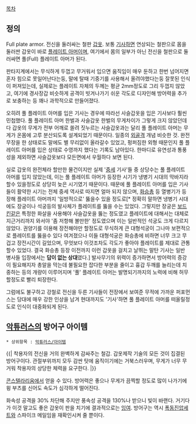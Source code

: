 
[[목차]]
== 정의 ==
Full plate armor. 전신을 둘러싸는 철판 [[갑옷]]. 보통 [[기사]]하면 연상되는 철판으로 몸을 둘러싼 갑옷이 바로 [[플레이트 아머]]이며, 여기에서 몸의 일부가 아닌 전신을 철판으로 둘러싸면 풀(Full) 플레이트 아머가 된다.

판타지계에서는 무식하게 두껍고 무거워서 입으면 움직임이 매우 둔하고 한번 넘어지면 혼자 힘으로 못일어난다는둥, 말에 탈때 기중기를 사용해서 올려야했다는둥 잘못된 인식이 퍼져있는데, 실제로는 플레이트 자체의 두께는 평균 2mm정도로 그리 두껍지 않았고, 여기에 경사장갑 비슷하게 공격이 빗겨나가기 쉬운 각도로 디자인해 방어력을 추가로 보충하는 등 꽤나 과학적으로 만들어졌다. 

오히려 풀 플레이트 아머를 입은 기사는 경우에 따라선 사슬갑옷을 입은 기사보다 훨씬 민첩했다. 풀 플레이트 아머 한벌과 사슬갑옷 한벌의 무게차이가 그렇게 크지 않았던데다 갑옷의 무게가 전부 어깨로 쏠려 짓누르는 사슬갑옷과는 달리 풀 플레이트 아머는 무게가 온몸에 고루 분산되도록 설계되었기 때문이다. 일종의 [[외골격]] 개념 비슷한 것. 완전무장을 한 상태로도 말에도 별 무리없이 올라갈수 있었고, 펑퍼짐한 외형 때문인지 풀 플레이트 아머를 입은 상태로 수영까지 했다는 기록도 남아있다. 한마디로 유연성과 통풍성을 제외하면 사슬갑옷보다 모든면에서 우월하다 보면 된다.

{{{#!html
<iframe width="640" height="390" src="//www.youtube.com/embed/5hlIUrd7d1Q" frameborder="0" allowfullscreen></iframe>
}}}

실로 갑옷의 완전체라 할만한 물건이지만 실제 '[[중세]] 기사'들 중 상당수는 풀 플레이트 아머를 입지 않았는데, 이는 풀 플레이트 아머가 등장한 시기가 냉병기 시대의 막바지라 할수 있을정도로 상당히 늦은 시기였기 때문이다. 때문에 풀 플레이트 아머를 입은 기사들이 활약한 시기는 전체 중세 역사로 따지면 얼마 되지 않으며, [[화승총]] 등 열병기가 등장해 플레이트 아머까지 '일방적으로' 뚫을수 있을 정도로[* 정확히 말하면 냉병기 시대에도 장궁이나 석궁등의 발사체가 플레이트를 뚫을 수는 있었다. 그렇지만 장궁은 [[보드킨]]같은 특정한 화살을 사용해야 사슬갑옷을 뚫는 정도였고 플레이트에 대해서는 대체로 지근거리까지 와서야 '좀 저항해 볼만한' 정도였으며 이는 일반적인 석궁도 크게 다르지 않았다. 권양기를 이용해 장전해야만 할정도로 무식하게 큰 대형석궁이 그나마 보편적으로 플레이트를 뚫을수 있다 여겨졌으나 이들 대형석궁은 화승총에 비하면 너무 크고 무겁고 장전시간이 길었으며, 무엇보다 이것조차도 각도가 좋아야 플레이트를 제대로 관통할수 있었다. 결국 화승총 등장 이전까지 이런 갑옷을 걸치고 날뛰는 말탄 기사는 일반 병사들 입장에서는 '''답이 없는 상대'''였다.]  발사무기의 위력이 증가하면서 방어력의 증강이 필요해지자 총알을 막는데 불필요한 잡다한 부분을 줄이고 흉갑 두깨를 늘리는데 치중하는 등의 개량이 이루어지며 '풀' 플레이트 아머는 발명되기까지의 노력에 비해 허무할정도로 빨리 퇴장한다.

그럼에도 불구하고 강철로 전신을 두른 기사들이 전장에서 보여준 무적에 가까운 퍼포먼스는 당대에 매우 강한 인상을 남겨 현대까지도 '기사'하면 풀 플레이트 아머를 떠올릴정도로 인식이 대중화되게 된다.

== [[악튜러스]]의 방어구 아이템 ==
 * 상위항목 : [[악튜러스/아이템]]

{{|
착용자의 전신을 거의 완벽하게 감싸주는 철갑.
갑옷제작 기술의 모든 것이 집결된 방어구이다. 관절부위까지 모두 감싼 탓에 움직이기에는 거북스러우며, 무게가 너무 무거워 착용자의 상당한 체력을 요구한다.
|}}

[[콘스텔라리움]]에서 얻을 수 있다. 방어력은 좋으나 무게가 끔찍할 정도로 많이 나가기에 윙 부츠를 신어도 속도가 심각하게 떨어진다.

화속성 공격을 30% 차단해 주지만 풍속성 공격을 130%나 받으니 빛이 바랜다. 거기다가 이것 말고도 좋은 갑옷이 판을 치기에 결과적으로는 [[잉여]]. 방어구는 역시 [[폭동진압세트]]와 스파이크 메일임을 재확인시켜 줄 뿐이다.
